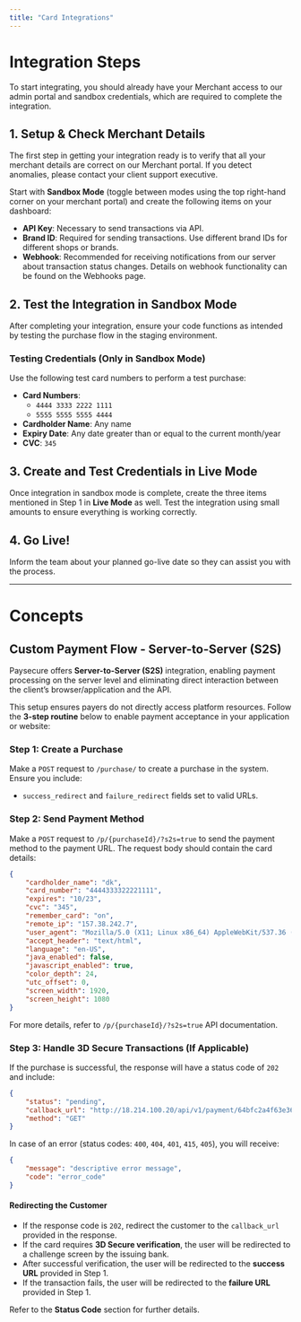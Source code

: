 ```yaml
---
title: "Card Integrations"
---
```


# Integration Steps

To start integrating, you should already have your Merchant access to our admin portal and sandbox credentials, which are required to complete the integration.

## 1. Setup & Check Merchant Details

The first step in getting your integration ready is to verify that all your merchant details are correct on our Merchant portal. If you detect anomalies, please contact your client support executive.

Start with **Sandbox Mode** (toggle between modes using the top right-hand corner on your merchant portal) and create the following items on your dashboard:

- **API Key**: Necessary to send transactions via API.
- **Brand ID**: Required for sending transactions. Use different brand IDs for different shops or brands.
- **Webhook**: Recommended for receiving notifications from our server about transaction status changes. Details on webhook functionality can be found on the Webhooks page.

## 2. Test the Integration in Sandbox Mode

After completing your integration, ensure your code functions as intended by testing the purchase flow in the staging environment.

### Testing Credentials (Only in Sandbox Mode)

Use the following test card numbers to perform a test purchase:

- **Card Numbers**:
  - `4444 3333 2222 1111`
  - `5555 5555 5555 4444`
- **Cardholder Name**: Any name
- **Expiry Date**: Any date greater than or equal to the current month/year
- **CVC**: `345`

## 3. Create and Test Credentials in Live Mode

Once integration in sandbox mode is complete, create the three items mentioned in Step 1 in **Live Mode** as well. Test the integration using small amounts to ensure everything is working correctly.

## 4. Go Live!

Inform the team about your planned go-live date so they can assist you with the process.

---

# Concepts

## Custom Payment Flow - Server-to-Server (S2S)

Paysecure offers **Server-to-Server (S2S)** integration, enabling payment processing on the server level and eliminating direct interaction between the client’s browser/application and the API.

This setup ensures payers do not directly access platform resources. Follow the **3-step routine** below to enable payment acceptance in your application or website:

### Step 1: Create a Purchase

Make a `POST` request to `/purchase/` to create a purchase in the system. Ensure you include:

- `success_redirect` and `failure_redirect` fields set to valid URLs.

### Step 2: Send Payment Method

Make a `POST` request to `/p/{purchaseId}/?s2s=true` to send the payment method to the payment URL. The request body should contain the card details:

```json
{
    "cardholder_name": "dk",
    "card_number": "4444333322221111",
    "expires": "10/23",
    "cvc": "345",
    "remember_card": "on",
    "remote_ip": "157.38.242.7",
    "user_agent": "Mozilla/5.0 (X11; Linux x86_64) AppleWebKit/537.36 (KHTML, like Gecko) Chrome/51.0.2704.103 Safari/537.36",
    "accept_header": "text/html",
    "language": "en-US",
    "java_enabled": false,
    "javascript_enabled": true,
    "color_depth": 24,
    "utc_offset": 0,
    "screen_width": 1920,
    "screen_height": 1080
}
```

For more details, refer to `/p/{purchaseId}/?s2s=true` API documentation.

### Step 3: Handle 3D Secure Transactions (If Applicable)

If the purchase is successful, the response will have a status code of `202` and include:

```json
{
    "status": "pending",
    "callback_url": "http://18.214.100.20/api/v1/payment/64bfc2a4f63e36669499e5cc/",
    "method": "GET"
}
```

In case of an error (status codes: `400`, `404`, `401`, `415`, `405`), you will receive:

```json
{
    "message": "descriptive error message",
    "code": "error_code"
}
```

#### Redirecting the Customer

- If the response code is `202`, redirect the customer to the `callback_url` provided in the response.
- If the card requires **3D Secure verification**, the user will be redirected to a challenge screen by the issuing bank.
- After successful verification, the user will be redirected to the **success URL** provided in Step 1.
- If the transaction fails, the user will be redirected to the **failure URL** provided in Step 1.

Refer to the **Status Code** section for further details.

